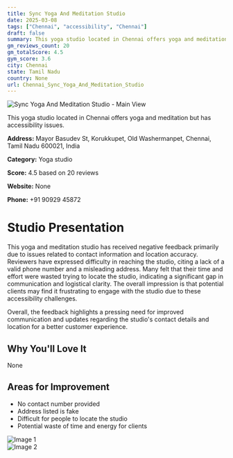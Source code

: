 ```yaml
---
title: Sync Yoga And Meditation Studio
date: 2025-03-08
tags: ["Chennai", "accessibility", "Chennai"]  
draft: false
summary: This yoga studio located in Chennai offers yoga and meditation but has accessibility issues.
gm_reviews_count: 20
gm_totalScore: 4.5
gym_score: 3.6
city: Chennai
state: Tamil Nadu
country: None
url: Chennai_Sync_Yoga_And_Meditation_Studio
---
```


<div className="aspect-[16/9] relative my-8">
  <img 
    src="https://streetviewpixels-pa.googleapis.com/v1/thumbnail?panoid=GeKAKT4Le6_LFhk1DTXwCA&cb_client=maps_sv.tactile.gps&w=203&h=100&yaw=91.41169&pitch=0&thumbfov=100"
    alt="Sync Yoga And Meditation Studio - Main View"
    className="object-cover absolute inset-0 w-full h-full rounded-lg"
  />
</div>

This yoga studio located in Chennai offers yoga and meditation but has accessibility issues.

**Address:** Mayor Basudev St, Korukkupet, Old Washermanpet, Chennai, Tamil Nadu 600021, India

**Category:** Yoga studio

**Score:** 4.5 based on 20 reviews

**Website:** None

**Phone:** +91 90929 45872

# Studio Presentation

This yoga and meditation studio has received negative feedback primarily due to issues related to contact information and location accuracy. Reviewers have expressed difficulty in reaching the studio, citing a lack of a valid phone number and a misleading address. Many felt that their time and effort were wasted trying to locate the studio, indicating a significant gap in communication and logistical clarity. The overall impression is that potential clients may find it frustrating to engage with the studio due to these accessibility challenges.

Overall, the feedback highlights a pressing need for improved communication and updates regarding the studio's contact details and location for a better customer experience.

## Why You'll Love It

None

## Areas for Improvement

- No contact number provided
- Address listed is fake
- Difficult for people to locate the studio
- Potential waste of time and energy for clients

<div className="grid grid-cols-1 xl:grid-cols-2 gap-4 my-8">
<div className="aspect-[4/3] relative"><img src="https://lh5.googleusercontent.com/p/AF1QipMPp_E8LmR_uQfysEi-pSkA8xdp19BJ8cW9G-Q4=w1920-h1080-k-no" alt="Image 1" className="object-cover absolute inset-0 w-full h-full rounded-lg" /></div>
<div className="aspect-[4/3] relative"><img src="https://lh5.googleusercontent.com/p/AF1QipMJjspX1BHe_vTs2pnumTVS_XUkdHebEb7Iv0qc=w1920-h1080-k-no" alt="Image 2" className="object-cover absolute inset-0 w-full h-full rounded-lg" /></div>
</div>